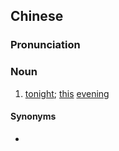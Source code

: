 ==Chinese==
{{zh-forms}}

===Pronunciation===
{{zh-pron
|md=gĭng-buŏ
|cat=n
}}

===Noun===
{{zh-noun}}

# {{lb|zh|Min Dong}} [[tonight]]; [[this]] [[evening]]

====Synonyms====
* {{zh-l|今晚}}